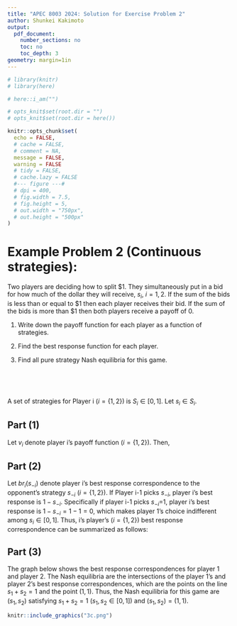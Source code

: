 ```yaml
---
title: "APEC 8003 2024: Solution for Exercise Problem 2"
author: Shunkei Kakimoto
output:
  pdf_document:
    number_sections: no
    toc: no
    toc_depth: 3
geometry: margin=1in
---
```


```r
# library(knitr)
# library(here)

# here::i_am("")

# opts_knit$set(root.dir = "")
# opts_knit$set(root.dir = here())

knitr::opts_chunk$set(
  echo = FALSE,
  # cache = FALSE,
  # comment = NA,
  message = FALSE,
  warning = FALSE
  # tidy = FALSE,
  # cache.lazy = FALSE
  #--- figure ---#
  # dpi = 400,
  # fig.width = 7.5,
  # fig.height = 5,
  # out.width = "750px",
  # out.height = "500px"
)
```

# Example Problem 2 (Continuous strategies):

Two players are deciding how to split $1. They simultaneously put in a bid for how much of the dollar they will receive, $s_i$, $i = 1, 2$.  If the sum of the bids is less than or equal to $1 then each player receives their bid. If the sum of the bids is more than $1 then both players receive a payoff of 0. 

(1) Write down the payoff function for each player as a function of strategies.

(2) Find the best response function for each player.

(3) Find all pure strategy Nash equilibria for this game.  


\

\


\textbf{\textcolor{blue}{Solutions}}

A set of strategies for Player i ($i=\{1,2\}$) is $S_i \in [0,1]$. Let $s_i \in S_i$. 

## Part (1)
Let $v_i$ denote player i's payoff function ($i=\{1,2\}$). Then, 
\begin{equation*}
  v_i =
    \begin{cases}
      s_i & \text{if $s_i + s_{-i} \leq 1$}\\
      0 & \text{if $s_i + s_{-i} > 1$}\\
    \end{cases}       
\end{equation*}

## Part (2)

Let $br_i(s_{-i})$ denote player i's best response correspondence to the opponent's strategy $s_{-i}$ ($i=\{1,2\}$). If Player i-1 picks $s_{-i}$, player i's best response is $1-s_{-i}$. Specifically if player i-1 picks $s_{-i}$=1, player i's best response is $1-s_{-i}=1-1=0$, which makes player 1's choice indifferent among $s_i \in [0,1]$. Thus, i's player's ($i=\{1,2\}$) best response correspondence can be summarized as follows: 
\begin{align*}
br_i(s_{-i}) =
  \begin{cases}
      1 - s_{-i} & \text{if $s_{-i} < 1$}\\
      [0,1] & \text{if $s_{-i} = 1$}\\
  \end{cases} 
\end{align*}


## Part (3)
The graph below shows the best response correspondences for player 1 and player 2. The Nash equilibria are the intersections of the  player 1's and player 2's best response correspondences, which are the points on the line $s_1+s_2=1$ and the point $(1,1)$. Thus, the Nash equilibria for this game are $(s_1, s_2)$ satisfying $s_1+s_2=1$ ($s_1, s_2 \in [0,1]$) and $(s_1, s_2)=(1,1)$.

```r
knitr::include_graphics("3c.png")
```
